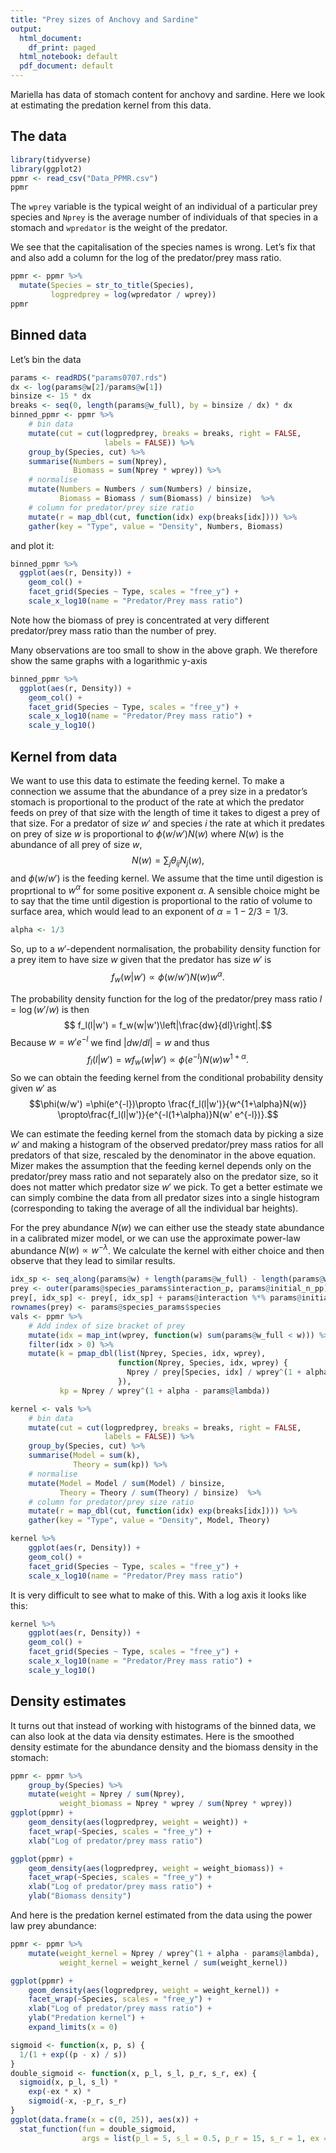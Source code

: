 ```yaml
---
title: "Prey sizes of Anchovy and Sardine"
output:
  html_document:
    df_print: paged
  html_notebook: default
  pdf_document: default
---
```


Mariella has data of stomach content for anchovy and sardine. Here we look at
estimating the predation kernel from this data.

## The data

```r
library(tidyverse)
library(ggplot2)
ppmr <- read_csv("Data_PPMR.csv")
ppmr
```

The `wprey` variable is the typical weight of an individual of
a particular prey species and `Nprey` is the average number of individuals
of that species in a stomach and `wpredator` is the weight of the predator.

We see that the capitalisation of the species names is wrong. Let's fix that
and also add a column for the log of the predator/prey mass ratio.
```r
ppmr <- ppmr %>% 
  mutate(Species = str_to_title(Species),
         logpredprey = log(wpredator / wprey))
ppmr
```

## Binned data
Let's bin the data
```r
params <- readRDS("params0707.rds")
dx <- log(params@w[2]/params@w[1])
binsize <- 15 * dx
breaks <- seq(0, length(params@w_full), by = binsize / dx) * dx
binned_ppmr <- ppmr %>% 
    # bin data
    mutate(cut = cut(logpredprey, breaks = breaks, right = FALSE,
                     labels = FALSE)) %>% 
    group_by(Species, cut) %>% 
    summarise(Numbers = sum(Nprey), 
              Biomass = sum(Nprey * wprey)) %>% 
    # normalise
    mutate(Numbers = Numbers / sum(Numbers) / binsize,
           Biomass = Biomass / sum(Biomass) / binsize)  %>%
    # column for predator/prey size ratio
    mutate(r = map_dbl(cut, function(idx) exp(breaks[idx]))) %>%
    gather(key = "Type", value = "Density", Numbers, Biomass)
```
and plot it:
```r
binned_ppmr %>% 
  ggplot(aes(r, Density)) +
    geom_col() +
    facet_grid(Species ~ Type, scales = "free_y") +
    scale_x_log10(name = "Predator/Prey mass ratio") 
```

Note how the biomass of prey is concentrated at very different predator/prey mass ratio
than the number of prey.

Many observations are too small to show in the above graph. We therefore show
the same graphs with a logarithmic y-axis
```r
binned_ppmr %>% 
  ggplot(aes(r, Density)) +
    geom_col() +
    facet_grid(Species ~ Type, scales = "free_y") +
    scale_x_log10(name = "Predator/Prey mass ratio") +
    scale_y_log10()
```

## Kernel from data
We want to use this data to estimate the feeding kernel. To
make a connection we assume that the abundance of a prey size in a predator's
stomach is proportional to the product of the rate at which the predator feeds
on prey of that size with the length of time it takes to digest a prey of that
size. For a predator of size $w'$ and species $i$ the rate at which it predates
on prey of size $w$ is proportional to $\phi(w/ w')N(w)$ where $N(w)$ is the
abundance of all prey of size $w$, 
$$N(w)=\sum_j\theta_{ij}N_j(w),$$ 
and $\phi(w/w')$ is the feeding kernel. We assume that the time until digestion
is proprtional to $w^\alpha$ for some positive exponent $\alpha$. A sensible
choice might be to say that the time until digestion is proportional to the
ratio of volume to surface area, which would lead to an exponent of 
$\alpha = 1 - 2/3 = 1/3$.
```r
alpha <- 1/3
```

So, up to a $w'$-dependent normalisation, the probability density function for a
prey item to have size $w$ given that the predator has size $w'$ is
$$f_w(w|w') \propto \phi(w/ w')N(w)w^\alpha.$$

The probability density function for the log of the predator/prey mass ratio
$l=\log(w'/w)$ is then
$$ f_l(l|w') = f_w(w|w')\left|\frac{dw}{dl}\right|.$$
Because $w = w' e^{-l}$ we find $|dw/dl|=w$ and thus
$$f_l(l|w') = w f_w(w|w')\propto\phi(e^{-l})N(w)w^{1+\alpha}.$$
So we can obtain the feeding kernel from the conditional probability density 
given $w'$ as
$$\phi(w/w') =\phi(e^{-l})\propto \frac{f_l(l|w')}{w^{1+\alpha}N(w)}
\propto\frac{f_l(l|w')}{e^{-l(1+\alpha)}N(w' e^{-l})}.$$

We can estimate the feeding kernel from the stomach data by picking a size $w'$
and making a histogram of the observed predator/prey mass ratios for all
predators of that size, rescaled by the denominator in the above equation. Mizer
makes the assumption that the feeding kernel depends only on the predator/prey
mass ratio and not separately also on the predator size, so it does not matter
which predator size $w'$ we pick. To get a better estimate we can simply combine
the data from all predator sizes into a single histogram (corresponding to
taking the average of all the individual bar heights).

For the prey abundance $N(w)$ we can either use the steady state abundance
in a calibrated mizer model, or we can use the approximate power-law
abundance $N(w) \propto w^{-\lambda}$. We calculate the kernel with either 
choice and then observe that they lead to similar results.
```r
idx_sp <- seq_along(params@w) + length(params@w_full) - length(params@w)
prey <- outer(params@species_params$interaction_p, params@initial_n_pp)
prey[, idx_sp] <- prey[, idx_sp] + params@interaction %*% params@initial_n
rownames(prey) <- params@species_params$species
vals <- ppmr %>% 
    # Add index of size bracket of prey
    mutate(idx = map_int(wprey, function(w) sum(params@w_full < w))) %>% 
    filter(idx > 0) %>% 
    mutate(k = pmap_dbl(list(Nprey, Species, idx, wprey),
                        function(Nprey, Species, idx, wprey) {
                          Nprey / prey[Species, idx] / wprey^(1 + alpha)
                        }),
           kp = Nprey / wprey^(1 + alpha - params@lambda))

kernel <- vals %>% 
    # bin data
    mutate(cut = cut(logpredprey, breaks = breaks, right = FALSE,
                     labels = FALSE)) %>% 
    group_by(Species, cut) %>% 
    summarise(Model = sum(k), 
              Theory = sum(kp)) %>% 
    # normalise
    mutate(Model = Model / sum(Model) / binsize,
           Theory = Theory / sum(Theory) / binsize)  %>%
    # column for predator/prey size ratio
    mutate(r = map_dbl(cut, function(idx) exp(breaks[idx]))) %>% 
    gather(key = "Type", value = "Density", Model, Theory)
```


```r
kernel %>% 
    ggplot(aes(r, Density)) +
    geom_col() +
    facet_grid(Species ~ Type, scales = "free_y") +
    scale_x_log10(name = "Predator/Prey mass ratio")
```

It is very difficult to see what to make of this. With a log axis it looks
like this:
```r
kernel %>% 
    ggplot(aes(r, Density)) +
    geom_col() +
    facet_grid(Species ~ Type, scales = "free_y") +
    scale_x_log10(name = "Predator/Prey mass ratio") +
    scale_y_log10()
```

## Density estimates
It turns out that instead of working with histograms of the binned data, we can 
also look at the data via density estimates. Here is the smoothed density estimate for
the abundance density and the biomass density in the stomach:
```r
ppmr <- ppmr %>% 
    group_by(Species) %>% 
    mutate(weight = Nprey / sum(Nprey),
           weight_biomass = Nprey * wprey / sum(Nprey * wprey))
ggplot(ppmr) +
    geom_density(aes(logpredprey, weight = weight)) +
    facet_wrap(~Species, scales = "free_y") +
    xlab("Log of predator/prey mass ratio") 
```
```r
ggplot(ppmr) +
    geom_density(aes(logpredprey, weight = weight_biomass)) +
    facet_wrap(~Species, scales = "free_y") +
    xlab("Log of predator/prey mass ratio") +
    ylab("Biomass density")
```
And here is the predation kernel estimated from the data using the power law prey abundance:
```r
ppmr <- ppmr %>% 
    mutate(weight_kernel = Nprey / wprey^(1 + alpha - params@lambda),
           weight_kernel = weight_kernel / sum(weight_kernel))

ggplot(ppmr) +
    geom_density(aes(logpredprey, weight = weight_kernel)) +
    facet_wrap(~Species, scales = "free_y") +
    xlab("Log of predator/prey mass ratio") +
    ylab("Predation kernel") +
    expand_limits(x = 0)
```
```r
sigmoid <- function(x, p, s) {
  1/(1 + exp((p - x) / s))
}
double_sigmoid <- function(x, p_l, s_l, p_r, s_r, ex) {
  sigmoid(x, p_l, s_l) *
    exp(-ex * x) *
    sigmoid(-x, -p_r, s_r)
}
ggplot(data.frame(x = c(0, 25)), aes(x)) +
  stat_function(fun = double_sigmoid, 
                args = list(p_l = 5, s_l = 0.5, p_r = 15, s_r = 1, ex = 0.1))
```


